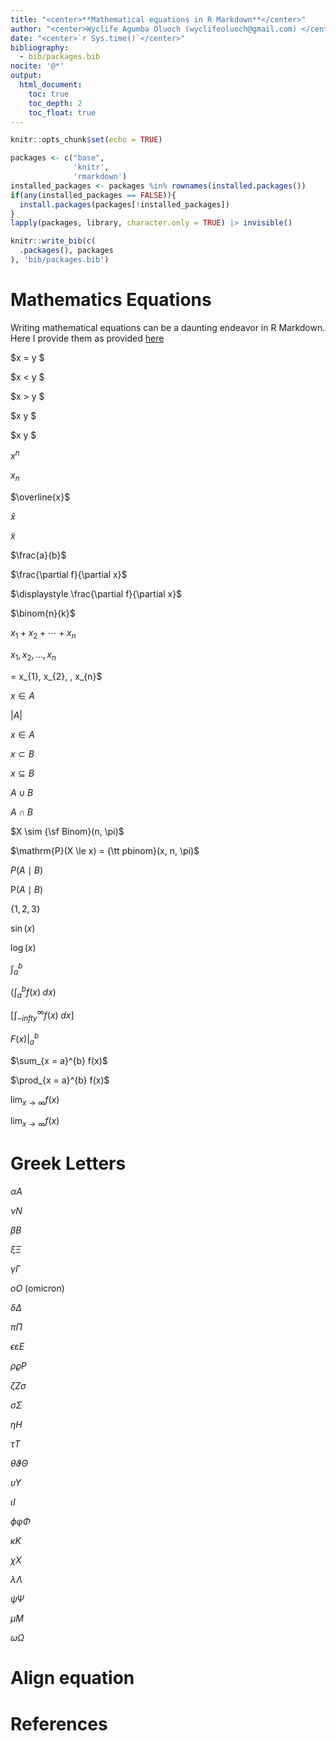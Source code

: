 ```yaml
---
title: "<center>**Mathematical equations in R Markdown**</center>"
author: "<center>Wyclife Agumba Oluoch (wyclifeoluoch@gmail.com) </center>"
date: "<center>`r Sys.time()`</center>"
bibliography: 
  - bib/packages.bib
nocite: '@*'
output: 
  html_document:
    toc: true
    toc_depth: 2
    toc_float: true
---
```


```r
knitr::opts_chunk$set(echo = TRUE)
```


```r
packages <- c("base",
              'knitr',
              'rmarkdown')
installed_packages <- packages %in% rownames(installed.packages())
if(any(installed_packages == FALSE)){
  install.packages(packages[!installed_packages])
}
lapply(packages, library, character.only = TRUE) |> invisible()
```

```r
knitr::write_bib(c(
  .packages(), packages
), 'bib/packages.bib')
```


# Mathematics Equations

Writing mathematical equations can be a daunting endeavor in R Markdown. Here I provide them as provided [here](https://rpruim.github.io/s341/S19/from-class/MathinRmd.html)

$x = y $


$x < y $

$x > y $

$x \le y $

$x \ge y $

$x^{n}$

$x_{n}$

$\overline{x}$

$\hat{x}$

$\tilde{x}$

$\frac{a}{b}$

$\frac{\partial f}{\partial x}$

$\displaystyle \frac{\partial f}{\partial x}$

$\binom{n}{k}$

$x_{1} + x_{2} + \cdots + x_{n}$

$x_{1}, x_{2}, \dots, x_{n}$

\mathbf{x} = \langle x_{1}, x_{2}, \dots, x_{n}\rangle$ 

$x \in A$

$|A|$

$x \in A$

$x \subset B$

$x \subseteq B$

$A \cup B$

$A \cap B$

$X \sim {\sf Binom}(n, \pi)$ 

$\mathrm{P}(X \le x) = {\tt pbinom}(x, n, \pi)$ 

$P(A \mid B)$

$\mathrm{P}(A \mid B)$ 

$\{1, 2, 3\}$

$\sin(x)$

$\log(x)$

$\int_{a}^{b}$

$\left(\int_{a}^{b} f(x) \; dx\right)$

$\left[\int_{-infty}^{\infty} f(x) \; dx\right]$

$\left. F(x) \right|_{a}^{b}$

$\sum_{x = a}^{b} f(x)$

$\prod_{x = a}^{b} f(x)$

$\lim_{x \to \infty} f(x)$

$\displaystyle \lim_{x \to \infty} f(x)$

# Greek Letters

$\alpha A$	

$\nu N$

$\beta B$	

$\xi\Xi$

$\gamma \Gamma$	

$o O$ (omicron)

$\delta \Delta$	

$\pi \Pi$

$\epsilon \varepsilon E$	

$\rho\varrho P$

$\zeta Z \sigma \,\!$	

$\sigma \Sigma$

$\eta H$	

$\tau T$

$\theta \vartheta \Theta$	

$\upsilon \Upsilon$

$\iota I$

$\phi \varphi \Phi$

$\kappa K$	

$\chi X$

$\lambda \Lambda$	

$\psi \Psi$

$\mu M$	

$\omega \Omega$

# Align equation

\begin{align*}
a & = b \\
X &\sim {\sf Norm}(10, 3) \\
5 & \le 10
\end{align*}

# References
